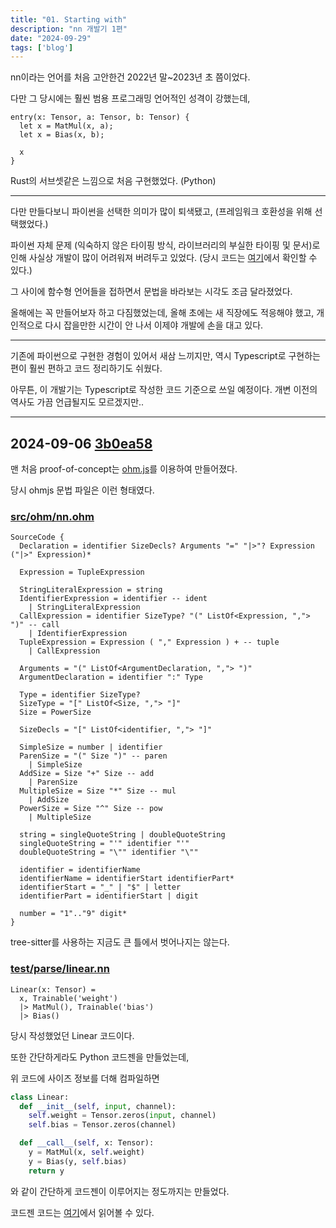 ```yaml
---
title: "01. Starting with"
description: "nn 개발기 1편"
date: "2024-09-29"
tags: ['blog']
---
```


nn이라는 언어를 처음 고안한건 2022년 말~2023년 초 쯤이었다.

다만 그 당시에는 훨씬 범용 프로그래밍 언어적인 성격이 강했는데,

```
entry(x: Tensor, a: Tensor, b: Tensor) {
  let x = MatMul(x, a);
  let x = Bias(x, b);

  x
}
```

Rust의 서브셋같은 느낌으로 처음 구현했었다. (Python)

-------------------------

다만 만들다보니 파이썬을 선택한 의미가 많이 퇴색됐고, (프레임워크 호환성을 위해 선택했었다.)

파이썬 자체 문제 (익숙하지 않은 타이핑 방식, 라이브러리의 부실한 타이핑 및 문서)로 인해 사실상 개발이 많이 어려워져 버려두고 있었다.
(당시 코드는 [여기](https://github.com/SieR-VR/nn/tree/python)에서 확인할 수 있다.)

그 사이에 함수형 언어들을 접하면서 문법을 바라보는 시각도 조금 달라졌었다.

올해에는 꼭 만들어보자 하고 다짐했었는데, 올해 초에는 새 직장에도 적응해야 했고, 개인적으로 다시 잡을만한 시간이 안 나서 이제야 개발에 손을 대고 있다.

-------------------------

기존에 파이썬으로 구현한 경험이 있어서 새삼 느끼지만, 역시 Typescript로 구현하는 편이 훨씬 편하고 코드 정리하기도 쉬웠다.

아무튼, 이 개발기는 Typescript로 작성한 코드 기준으로 쓰일 예정이다. 개변 이전의 역사도 가끔 언급될지도 모르겠지만..

-------------------------

## 2024-09-06 [3b0ea58](https://github.com/SieR-VR/nn/tree/3b0ea58b72485470b2c5c580a5a0b86b0cc991fd)

맨 처음 proof-of-concept는 [ohm.js](https://ohmjs.org/)를 이용하여 만들어졌다.

당시 ohmjs 문법 파일은 이런 형태였다.

### [src/ohm/nn.ohm](https://github.com/SieR-VR/nn/blob/3b0ea58b72485470b2c5c580a5a0b86b0cc991fd/src/ohm/nn.ohm)
```
SourceCode {
  Declaration = identifier SizeDecls? Arguments "=" "|>"? Expression ("|>" Expression)*
    
  Expression = TupleExpression
  
  StringLiteralExpression = string
  IdentifierExpression = identifier -- ident
    | StringLiteralExpression
  CallExpression = identifier SizeType? "(" ListOf<Expression, ","> ")" -- call
    | IdentifierExpression
  TupleExpression = Expression ( "," Expression ) + -- tuple
    | CallExpression
  
  Arguments = "(" ListOf<ArgumentDeclaration, ","> ")"
  ArgumentDeclaration = identifier ":" Type
  
  Type = identifier SizeType?
  SizeType = "[" ListOf<Size, ","> "]"
  Size = PowerSize

  SizeDecls = "[" ListOf<identifier, ","> "]"
  
  SimpleSize = number | identifier
  ParenSize = "(" Size ")" -- paren
    | SimpleSize
  AddSize = Size "+" Size -- add
    | ParenSize
  MultipleSize = Size "*" Size -- mul
    | AddSize
  PowerSize = Size "^" Size -- pow
    | MultipleSize
  
  string = singleQuoteString | doubleQuoteString 
  singleQuoteString = "'" identifier "'"
  doubleQuoteString = "\"" identifier "\""
  
  identifier = identifierName
  identifierName = identifierStart identifierPart*
  identifierStart = "_" | "$" | letter
  identifierPart = identifierStart | digit
  
  number = "1".."9" digit*
}
```

tree-sitter를 사용하는 지금도 큰 틀에서 벗어나지는 않는다.

### [test/parse/linear.nn](https://github.com/SieR-VR/nn/blob/3b0ea58b72485470b2c5c580a5a0b86b0cc991fd/test/parse/linear.nn)
```nn filename="linear.nn"
Linear(x: Tensor) = 
  x, Trainable('weight')
  |> MatMul(), Trainable('bias')
  |> Bias()
```

당시 작성했었던 Linear 코드이다.

또한 간단하게라도 Python 코드젠을 만들었는데,

위 코드에 사이즈 정보를 더해 컴파일하면

```python
class Linear:
  def __init__(self, input, channel):
    self.weight = Tensor.zeros(input, channel)
    self.bias = Tensor.zeros(channel)

  def __call__(self, x: Tensor):
    y = MatMul(x, self.weight)
    y = Bias(y, self.bias)
    return y
```

와 같이 간단하게 코드젠이 이루어지는 정도까지는 만들었다.

코드젠 코드는 [여기](https://github.com/SieR-VR/nn/blob/3b0ea58b72485470b2c5c580a5a0b86b0cc991fd/src/synth.ts)에서 읽어볼 수 있다.
